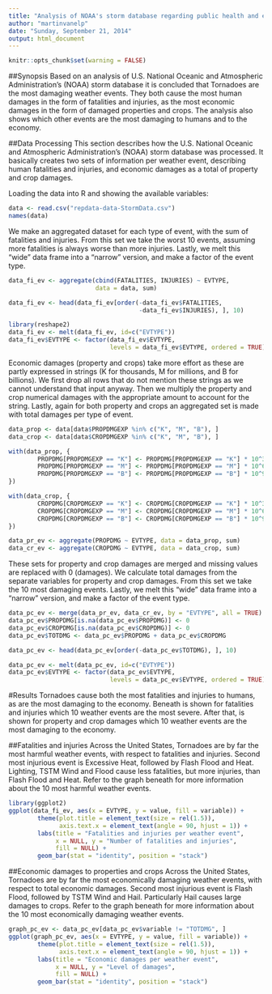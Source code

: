 ```yaml
---
title: "Analysis of NOAA's storm database regarding public health and economic consequences"
author: "martinvanelp"
date: "Sunday, September 21, 2014"
output: html_document
---
```


```r
knitr::opts_chunk$set(warning = FALSE)
```

##Synopsis
Based on an analysis of U.S. National Oceanic and Atmospheric Administration's (NOAA) storm database it is concluded that Tornadoes are the most damaging weather events. They both cause the most human damages in the form of fatalities and injuries, as the most economic damages in the form of damaged properties and crops. The analysis also shows which other events are the most damaging to humans and to the economy.

##Data Processing
This section describes how the U.S. National Oceanic and Atmospheric Administration's (NOAA) storm database was processed. It basically creates two sets of information per weather event, describing human fatalities and injuries, and economic damages as a total of property and crop damages.

Loading the data into R and showing the available variables:
```r
data <- read.csv("repdata-data-StormData.csv")
names(data)
```

We make an aggregated dataset for each type of event, with the sum of fatalities and injuries. From this set we take the worst 10 events, assuming more fatalities is always worse than more injuries. Lastly, we melt this "wide" data frame into a "narrow" version, and make a factor of the event type.
```r
data_fi_ev <- aggregate(cbind(FATALITIES, INJURIES) ~ EVTYPE, 
                        data = data, sum)

data_fi_ev <- head(data_fi_ev[order(-data_fi_ev$FATALITIES,
                                    -data_fi_ev$INJURIES), ], 10)

library(reshape2)
data_fi_ev <- melt(data_fi_ev, id=c("EVTYPE"))
data_fi_ev$EVTYPE <- factor(data_fi_ev$EVTYPE, 
                            levels = data_fi_ev$EVTYPE, ordered = TRUE)
```

Economic damages (property and crops) take more effort as these are partly expressed in strings (K for thousands, M for millions, and B for billions). We first drop all rows that do not mention these strings as we cannot understand that input anyway. Then we multiply the property and crop numerical damages with the appropriate amount to account for the string. Lastly, again for both property and crops an aggregated set is made with total damages per type of event.
```r
data_prop <- data[data$PROPDMGEXP %in% c("K", "M", "B"), ]
data_crop <- data[data$CROPDMGEXP %in% c("K", "M", "B"), ]

with(data_prop, {
        PROPDMG[PROPDMGEXP == "K"] <- PROPDMG[PROPDMGEXP == "K"] * 10^3
        PROPDMG[PROPDMGEXP == "M"] <- PROPDMG[PROPDMGEXP == "M"] * 10^6
        PROPDMG[PROPDMGEXP == "B"] <- PROPDMG[PROPDMGEXP == "B"] * 10^9
})

with(data_crop, {
        CROPDMG[CROPDMGEXP == "K"] <- CROPDMG[CROPDMGEXP == "K"] * 10^3
        CROPDMG[CROPDMGEXP == "M"] <- CROPDMG[CROPDMGEXP == "M"] * 10^6
        CROPDMG[CROPDMGEXP == "B"] <- CROPDMG[CROPDMGEXP == "B"] * 10^9
})

data_pr_ev <- aggregate(PROPDMG ~ EVTYPE, data = data_prop, sum)
data_cr_ev <- aggregate(CROPDMG ~ EVTYPE, data = data_crop, sum)
```

These sets for property and crop damages are merged and missing values are replaced with 0 (damages). We calculate total damages from the separate variables for property and crop damages. From this set we take the 10 most damaging events. Lastly, we melt this "wide" data frame into a "narrow" version, and make a factor of the event type.

```r
data_pc_ev <- merge(data_pr_ev, data_cr_ev, by = "EVTYPE", all = TRUE)
data_pc_ev$PROPDMG[is.na(data_pc_ev$PROPDMG)] <- 0
data_pc_ev$CROPDMG[is.na(data_pc_ev$CROPDMG)] <- 0
data_pc_ev$TOTDMG <- data_pc_ev$PROPDMG + data_pc_ev$CROPDMG

data_pc_ev <- head(data_pc_ev[order(-data_pc_ev$TOTDMG), ], 10)

data_pc_ev <- melt(data_pc_ev, id=c("EVTYPE"))
data_pc_ev$EVTYPE <- factor(data_pc_ev$EVTYPE, 
                            levels = data_pc_ev$EVTYPE, ordered = TRUE)
```

#Results
Tornadoes cause both the most fatalities and injuries to humans, as are the most damaging to the economy. Beneath is shown for fatalities and injuries which 10 weather events are the most severe. After that, is shown for property and crop damages which 10 weather events are the most damaging to the economy.

##Fatalities and injuries
Across the United States, Tornadoes are by far the most harmful weather events, with respect to fatalities and injuries. Second most injurious event is Excessive Heat, followed by Flash Flood and Heat. Lighting, TSTM Wind and Flood cause less fatalities, but more injuries, than Flash Flood and Heat. Refer to the graph beneath for more information about the 10 most harmful weather events.

```r
library(ggplot2)
ggplot(data_fi_ev, aes(x = EVTYPE, y = value, fill = variable)) + 
        theme(plot.title = element_text(size = rel(1.5)), 
              axis.text.x = element_text(angle = 90, hjust = 1)) +
        labs(title = "Fatalities and injuries per weather event", 
             x = NULL, y = "Number of fatalities and injuries",
             fill = NULL) + 
        geom_bar(stat = "identity", position = "stack")
```

##Economic damages to properties and crops
Across the United States, Tornadoes are by far the most economically damaging weather events, with respect to total economic damages. Second most injurious event is Flash Flood, followed by TSTM Wind and Hail. Particularly Hail causes large damages to crops. Refer to the graph beneath for more information about the 10 most economically damaging weather events.

```r
graph_pc_ev <- data_pc_ev[data_pc_ev$variable != "TOTDMG", ]
ggplot(graph_pc_ev, aes(x = EVTYPE, y = value, fill = variable)) + 
        theme(plot.title = element_text(size = rel(1.5)), 
              axis.text.x = element_text(angle = 90, hjust = 1)) +
        labs(title = "Economic damages per weather event", 
             x = NULL, y = "Level of damages",
             fill = NULL) + 
        geom_bar(stat = "identity", position = "stack")
```
